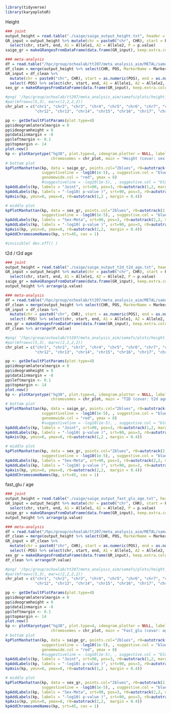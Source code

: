 ```r
library(tidyverse)
library(karyoploteR)
```

Height
```r
### joint
output_height = read.table("./saige/saige_output_height.txt", header = TRUE)
GR_input = output_height %>% mutate(chr = paste0("chr", CHR), start = POS, end = POS) %>% 
  select(chr, start, end, A1 = Allele1, A2 = Allele2, P = p.value)
saige_gr = makeGRangesFromDataFrame(data.frame(GR_input), keep.extra.columns = TRUE)

### meta-analysis
df = read.table("/hpc/group/ochoalab/tt207/meta_analysis_aim/METAL/samafs/output_metal_sex_height1.txt", header = TRUE) 
df_clean = merge(output_height %>% select(CHR, POS, MarkerName = MarkerID), df, by = "MarkerName")
GR_input = df_clean %>% 
  mutate(chr = paste0("chr", CHR), start = as.numeric(POS), end = as.numeric(POS)) %>% 
  select(-POS) %>% select(chr, start, end, A1 = Allele1, A2 = Allele2, P = P.value)
sex_gr = makeGRangesFromDataFrame(data.frame(GR_input), keep.extra.columns = TRUE)
```


```r

#png( '/hpc/group/ochoalab/tt207/meta_analysis_aim/samafs/plots/height_man.png', width=18.5, height=13, res=1000, units = 'in')
#par(mfrow=c(5,3), mar=c(2,2,2,2))
chr_plot = c("chr1", "chr2", "chr3", "chr4", "chr5", "chr6", "chr7", "chr8", "chr9", "chr10", "chr11", 
             "chr12", "chr13", "chr14", "chr15", "chr16", "chr17", "chr18", "chr19", "chr20", "chr21", "chr22")

pp <- getDefaultPlotParams(plot.type=4)
pp$ideogramlateralmargin = 0 
pp$ideogramheight = 0
pp$data1inmargin = -8
pp$leftmargin <- 0.1
pp$topmargin <- 14
plot.new()
kp <- plotKaryotype("hg38", plot.type=4, ideogram.plotter = NULL, labels.plotter = NULL,
                    chromosomes = chr_plot, main = "Height (covar: sex + 10PCs)", cex=1.5, plot.params = pp)
# bottom plot
kpPlotManhattan(kp, data = saige_gr, points.col="2blues", r0=autotrack(1,2, margin = 0.4), genomewideline = -log10(5e-8),
                suggestiveline = -log10(1e-5), , suggestive.col = "blue",
                genomewide.col = "red", ymax = 8)
                #suggestiveline = -log10(1e-5), , suggestive.col = "blue", ymax=5, genomewide.col = "white")
kpAddLabels(kp, labels = "Joint", srt=90, pos=3, r0=autotrack(1,2, margin = 0.4), cex=2, label.margin = 0.055)
kpAddLabels(kp, labels = "-log10( p-value )", srt=90, pos=3, r0=autotrack(1,2, margin = 0.4), cex=1.5, label.margin = 0.039)
kpAxis(kp, ymin=0, ymax=8, r0=autotrack(1,2 , margin = 0.4))

# middle plot
kpPlotManhattan(kp, data = sex_gr, points.col="2blues", r0=autotrack(2,2, margin = 0.4),
                suggestiveline = -log10(1e-5), , suggestive.col = "blue", ymax=, genomewide.col = "red")
kpAddLabels(kp, labels = "Sex-Meta", srt=90, pos=3, r0=autotrack(2,2, margin = 0.4), cex=2, label.margin = 0.055)
kpAddLabels(kp, labels = "-log10( p-value )", srt=90, pos=3, r0=autotrack(2,2, margin = 0.4), cex=1.5, label.margin = 0.039)
kpAxis(kp, ymin=0, ymax=8, r0=autotrack(2,2,  margin = 0.4))
kpAddChromosomeNames(kp, srt=45, cex = 1)

#invisible( dev.off() )
```

t2d / t2d age
```r
### joint
output_height = read.table("./saige/saige_output_t2d_t2d_age.txt", header = TRUE)
GR_input = output_height %>% mutate(chr = paste0("chr", CHR), start = POS, end = POS) %>% 
  select(chr, start, end, A1 = Allele1, A2 = Allele2, P = p.value)
saige_gr = makeGRangesFromDataFrame(data.frame(GR_input), keep.extra.columns = TRUE)
output_height %>% arrange(p.value)

### meta-analysis
df = read.table("/hpc/group/ochoalab/tt207/meta_analysis_aim/METAL/samafs/output_metal_sex_t2d_t2d_age1.txt", header = TRUE) 
df_clean = merge(output_height %>% select(CHR, POS, MarkerName = MarkerID), df, by = "MarkerName")
GR_input = df_clean %>% 
  mutate(chr = paste0("chr", CHR), start = as.numeric(POS), end = as.numeric(POS)) %>% 
  select(-POS) %>% select(chr, start, end, A1 = Allele1, A2 = Allele2, P = P.value)
sex_gr = makeGRangesFromDataFrame(data.frame(GR_input), keep.extra.columns = TRUE)
df_clean %>% arrange(P.value)

```

```r

#png( '/hpc/group/ochoalab/tt207/meta_analysis_aim/samafs/plots/height_man.png', width=18.5, height=13, res=1000, units = 'in')
#par(mfrow=c(5,3), mar=c(2,2,2,2))
chr_plot = c("chr1", "chr2", "chr3", "chr4", "chr5", "chr6", "chr7", "chr8", "chr9", "chr10", "chr11", 
             "chr12", "chr13", "chr14", "chr15", "chr16", "chr17", "chr18", "chr19", "chr20", "chr21", "chr22")

pp <- getDefaultPlotParams(plot.type=4)
pp$ideogramlateralmargin = 0 
pp$ideogramheight = 0
pp$data1inmargin = -8
pp$leftmargin <- 0.1
pp$topmargin <- 14
plot.new()
kp <- plotKaryotype("hg38", plot.type=4, ideogram.plotter = NULL, labels.plotter = NULL,
                    chromosomes = chr_plot, main = "T2D (covar: t2d age + sex + 10PCs)", cex=1.5, plot.params = pp)
# bottom plot
kpPlotManhattan(kp, data = saige_gr, points.col="2blues", r0=autotrack(1,2, margin = 0.4), genomewideline = -log10(5e-8),
                suggestiveline = -log10(1e-5), , suggestive.col = "blue",
                genomewide.col = "red", ymax = 8)
                #suggestiveline = -log10(1e-5), , suggestive.col = "blue", ymax=5, genomewide.col = "white")
kpAddLabels(kp, labels = "Joint", srt=90, pos=3, r0=autotrack(1,2, margin = 0.4), cex=2, label.margin = 0.055)
kpAddLabels(kp, labels = "-log10( p-value )", srt=90, pos=3, r0=autotrack(1,2, margin = 0.4), cex=1.5, label.margin = 0.039)
kpAxis(kp, ymin=0, ymax=8, r0=autotrack(1,2 , margin = 0.4))

# middle plot
kpPlotManhattan(kp, data = sex_gr, points.col="2blues", r0=autotrack(2,2, margin = 0.4),
                suggestiveline = -log10(1e-5), , suggestive.col = "blue", ymax=8, genomewide.col = "red")
kpAddLabels(kp, labels = "Sex-Meta", srt=90, pos=3, r0=autotrack(2,2, margin = 0.4), cex=2, label.margin = 0.055)
kpAddLabels(kp, labels = "-log10( p-value )", srt=90, pos=3, r0=autotrack(2,2, margin = 0.4), cex=1.5, label.margin = 0.039)
kpAxis(kp, ymin=0, ymax=8, r0=autotrack(2,2,  margin = 0.4))
kpAddChromosomeNames(kp, srt=45, cex = 1)
```

fast_glu / age
```r
### joint
output_height = read.table("./saige/saige_output_fast_glu_age.txt", header = TRUE)
GR_input = output_height %>% mutate(chr = paste0("chr", CHR), start = POS, end = POS) %>% 
  select(chr, start, end, A1 = Allele1, A2 = Allele2, P = p.value)
saige_gr = makeGRangesFromDataFrame(data.frame(GR_input), keep.extra.columns = TRUE)
output_height %>% arrange(p.value)

### meta-analysis
df = read.table("/hpc/group/ochoalab/tt207/meta_analysis_aim/METAL/samafs/output_metal_sex_fast_glu_age1.txt", header = TRUE) 
df_clean = merge(output_height %>% select(CHR, POS, MarkerName = MarkerID), df, by = "MarkerName")
GR_input = df_clean %>% 
  mutate(chr = paste0("chr", CHR), start = as.numeric(POS), end = as.numeric(POS)) %>% 
  select(-POS) %>% select(chr, start, end, A1 = Allele1, A2 = Allele2, P = P.value)
sex_gr = makeGRangesFromDataFrame(data.frame(GR_input), keep.extra.columns = TRUE)
df_clean %>% arrange(P.value)

```

```r

#png( '/hpc/group/ochoalab/tt207/meta_analysis_aim/samafs/plots/height_man.png', width=18.5, height=13, res=1000, units = 'in')
#par(mfrow=c(5,3), mar=c(2,2,2,2))
chr_plot = c("chr1", "chr2", "chr3", "chr4", "chr5", "chr6", "chr7", "chr8", "chr9", "chr10", "chr11", 
             "chr12", "chr13", "chr14", "chr15", "chr16", "chr17", "chr18", "chr19", "chr20", "chr21", "chr22")

pp <- getDefaultPlotParams(plot.type=4)
pp$ideogramlateralmargin = 0 
pp$ideogramheight = 0
pp$data1inmargin = -8
pp$leftmargin <- 0.1
pp$topmargin <- 14
plot.new()
kp <- plotKaryotype("hg38", plot.type=4, ideogram.plotter = NULL, labels.plotter = NULL,
                    chromosomes = chr_plot, main = "Fast_glu (covar: age + sex + 10PCs)", cex=1.5, plot.params = pp)
# bottom plot
kpPlotManhattan(kp, data = saige_gr, points.col="2blues", r0=autotrack(1,2, margin = 0.4), genomewideline = -log10(5e-8),
                suggestiveline = -log10(1e-5), , suggestive.col = "blue",
                genomewide.col = "red", ymax = 8)
                #suggestiveline = -log10(1e-5), , suggestive.col = "blue", ymax=5, genomewide.col = "white")
kpAddLabels(kp, labels = "Joint", srt=90, pos=3, r0=autotrack(1,2, margin = 0.4), cex=2, label.margin = 0.055)
kpAddLabels(kp, labels = "-log10( p-value )", srt=90, pos=3, r0=autotrack(1,2, margin = 0.4), cex=1.5, label.margin = 0.039)
kpAxis(kp, ymin=0, ymax=8, r0=autotrack(1,2 , margin = 0.4))

# middle plot
kpPlotManhattan(kp, data = sex_gr, points.col="2blues", r0=autotrack(2,2, margin = 0.4),
                suggestiveline = -log10(1e-5), , suggestive.col = "blue", ymax=8, genomewide.col = "red")
kpAddLabels(kp, labels = "Sex-Meta", srt=90, pos=3, r0=autotrack(2,2, margin = 0.4), cex=2, label.margin = 0.055)
kpAddLabels(kp, labels = "-log10( p-value )", srt=90, pos=3, r0=autotrack(2,2, margin = 0.4), cex=1.5, label.margin = 0.039)
kpAxis(kp, ymin=0, ymax=8, r0=autotrack(2,2,  margin = 0.4))
kpAddChromosomeNames(kp, srt=45, cex = 1)
```